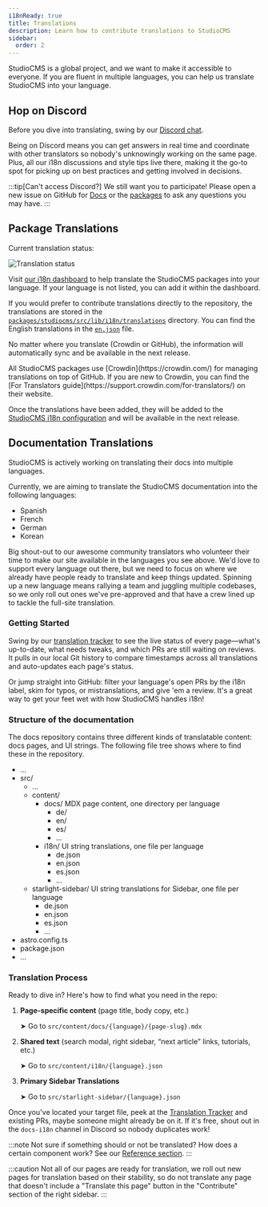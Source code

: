 ```yaml
---
i18nReady: true
title: Translations
description: Learn how to contribute translations to StudioCMS
sidebar:
  order: 2
---
```



StudioCMS is a global project, and we want to make it accessible to everyone. If you are fluent in multiple languages, you can help us translate StudioCMS into your language.

## Hop on Discord

Before you dive into translating, swing by our [Discord chat](https://chat.studiocms.dev).

Being on Discord means you can get answers in real time and coordinate with other translators so nobody's unknowingly working on the same page. Plus, all our i18n discussions and style tips live there, making it the go-to spot for picking up on best practices and getting involved in decisions.

:::tip[Can't access Discord?]
We still want you to participate! Please open a new issue on GitHub for [Docs](https://github.com/withstudiocms/docs/issues/new/choose) or the [packages](https://github.com/withstudiocms/studiocms/issues/new/choose) to ask any questions you may have.
:::

## Package Translations

Current translation status:

<img src="https://badges.awesome-crowdin.com/translation-16993424-776180-update.png" alt="Translation status" />

Visit [our i18n dashboard](https://i18n.studiocms.dev) to help translate the StudioCMS packages into your language. If your language is not listed, you can add it within the dashboard.

If you would prefer to contribute translations directly to the repository, the translations are stored in the [`packages/studiocms/src/lib/i18n/translations`](https://github.com/withstudiocms/studiocms/tree/main/packages/studiocms/src/lib/i18n/translations/) directory. You can find the English translations in the [`en.json`](https://github.com/withstudiocms/studiocms/blob/main/packages/studiocms/src/lib/i18n/translations/en.json) file.

No matter where you translate (Crowdin or GitHub), the information will automatically sync and be available in the next release.

<ReadMore>
All StudioCMS packages use [Crowdin](https://crowdin.com/) for managing translations on top of GitHub. If you are new to Crowdin, you can find the [For Translators guide](https://support.crowdin.com/for-translators/) on their website.
</ReadMore>

Once the translations have been added, they will be added to the [StudioCMS i18n configuration](https://github.com/withstudiocms/studiocms/blob/main/packages/studiocms/src/lib/i18n/index.ts#L8) and will be available in the next release.

## Documentation Translations

StudioCMS is actively working on translating their docs into multiple languages.

Currently, we are aiming to translate the StudioCMS documentation into the following languages:

- Spanish
- French
- German
- Korean

Big shout-out to our awesome community translators who volunteer their time to make our site available in the languages you see above. We'd love to support every language out there, but we need to focus on where we already have people ready to translate and keep things updated. Spinning up a new language means rallying a team and juggling multiple codebases, so we only roll out ones we've pre-approved and that have a crew lined up to tackle the full-site translation.

### Getting Started

Swing by our [translation tracker](https://i18n.docs.studiocms.dev) to see the live status of every page—what's up-to-date, what needs tweaks, and which PRs are still waiting on reviews. It pulls in our local Git history to compare timestamps across all translations and auto-updates each page's status.

Or jump straight into GitHub: filter your language's open PRs by the i18n label, skim for typos, or mistranslations, and give 'em a review. It's a great way to get your feet wet with how StudioCMS handles i18n!

### Structure of the documentation

The docs repository contains three different kinds of translatable content: docs pages, and UI strings. The following file tree shows where to find these in the repository.

<FileTree>

- ...
- src/
  - ...
  - content/
    - docs/ MDX page content, one directory per language
      - de/
      - en/
      - es/
      - ...
    - i18n/ UI string translations, one file per language
      - de.json
      - en.json
      - es.json
      - ...
  - starlight-sidebar/ UI string translations for Sidebar, one file per language
    - de.json
    - en.json
    - es.json
    - ...
- astro.config.ts
- package.json
- ...

</FileTree>

### Translation Process

Ready to dive in? Here's how to find what you need in the repo:

1. **Page-specific content** (page title, body copy, etc.)

   ➤ Go to `src/content/docs/{language}/{page-slug}.mdx`

2. **Shared text** (search modal, right sidebar, “next article” links, tutorials, etc.)

   ➤ Go to `src/content/i18n/{language}.json`

3. **Primary Sidebar Translations**

   ➤ Go to `src/starlight-sidebar/{language}.json`


Once you've located your target file, peek at the [Translation Tracker](https://i18n.docs.studiocms.dev/) and existing PRs, maybe someone might already be on it. If it's free, shout out in the `docs-i18n` channel in Discord so nobody duplicates work!

:::note
Not sure if something should or not be translated? How does a certain component work? See our [Reference section](/en/config-reference/).
:::

:::caution
Not all of our pages are ready for translation, we roll out new pages for translation based on their stability, so do not translate any page that doesn't include a "Translate this page" button in the "Contribute" section of the right sidebar.
:::
